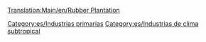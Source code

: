 [[Translation:Main/en/Rubber Plantation]]{{en/-}}
{{es/Industrias| nombre=Plantación de caucho
| imagen=Rubberplantation.png
| climas=[[Main/en/Clima/Es#Subtropical|Subtropical]]
| acepta=Nada
| produce=[[Main/es/Caucho|Caucho]]
| notas=No existe en otros [[Main/es/clima|climas]]
}}

[[Category:es/Industrias primarias]]
[[Category:es/Industrias de clima subtropical]]